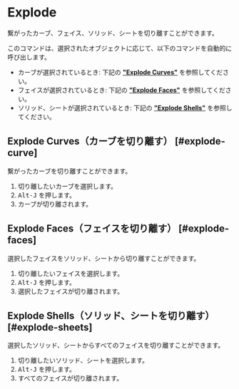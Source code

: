 
# Explode

<Reference shortcut="Alt-J" command="Explode" button="" />

繋がったカーブ、フェイス、ソリッド、シートを切り離すことができます。

このコマンドは、選択されたオブジェクトに応じて、以下のコマンドを自動的に呼び出します。
- カーブが選択されているとき: 下記の [**"Explode Curves"**](#explode-curve) を参照してください。
- フェイスが選択されているとき: 下記の [**"Explode Faces"**](#explode-faces) を参照してください。
- ソリッド、シートが選択されているとき: 下記の [**"Explode Shells"**](#explode-sheets) を参照してください。

## Explode Curves（カーブを切り離す） [#explode-curve]

繋がったカーブを切り離すことができます。

1. 切り離したいカーブを選択します。
2. <kbd>Alt-J</kbd> を押します。
3. カーブが切り離されます。

## Explode Faces（フェイスを切り離す） [#explode-faces]

選択したフェイスをソリッド、シートから切り離すことができます。

1. 切り離したいフェイスを選択します。
2. <kbd>Alt-J</kbd> を押します。
3. 選択したフェイスが切り離されます。

## Explode Shells（ソリッド、シートを切り離す） [#explode-sheets]

選択したソリッド、シートからすべてのフェイスを切り離すことができます。

1. 切り離したいソリッド、シートを選択します。
2. <kbd>Alt-J</kbd> を押します。
3. すべてのフェイスが切り離されます。


